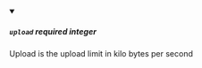 
<details className="config-field" data-expandable="false" open>
<summary>

##### `upload` <span class="config-field-required" data-required="false">required</span> <span class="config-field-type">integer</span> <span class="config-field-default"></span>

Upload is the upload limit in kilo bytes per second

</summary>



</details>
